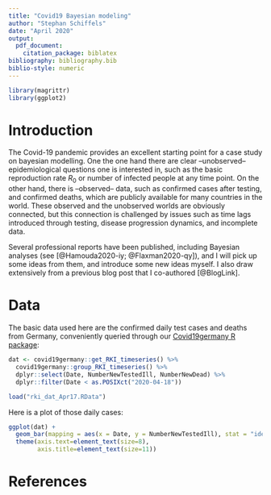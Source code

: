 ```yaml
---
title: "Covid19 Bayesian modeling"
author: "Stephan Schiffels"
date: "April 2020"
output:
  pdf_document:
    citation_package: biblatex
bibliography: bibliography.bib
biblio-style: numeric
---
```


```r
library(magrittr)
library(ggplot2)
```


# Introduction

The Covid-19 pandemic provides an excellent starting point for a case study on bayesian modelling. One the one hand there are clear --unobserved-- epidemiological questions one is interested in, such as the basic reproduction rate $R_0$ or number of infected people at any time point. On the other hand, there is --observed-- data, such as confirmed cases after testing, and confirmed deaths, which are publicly available for many countries in the world. These observed and the unobserved worlds are obviously connected, but this connection is challenged by issues such as time lags introduced through testing, disease progression dynamics, and incomplete data.

Several professional reports have been published, including Bayesian analyses (see [@Hamouda2020-iy; @Flaxman2020-qy]), and I will pick up some ideas from them, and introduce some new ideas myself. I also draw extensively from a previous blog post that I co-authored [@BlogLink].

# Data

The basic data used here are the confirmed daily test cases and deaths from Germany, conveniently queried through our [Covid19germany R package](https://github.com/nevrome/covid19germany):

```r
dat <- covid19germany::get_RKI_timeseries() %>%
  covid19germany::group_RKI_timeseries() %>%
  dplyr::select(Date, NumberNewTestedIll, NumberNewDead) %>%
  dplyr::filter(Date < as.POSIXct("2020-04-18"))
```

```r
load("rki_dat_Apr17.RData")
```

Here is a plot of those daily cases:

```r
ggplot(dat) +
  geom_bar(mapping = aes(x = Date, y = NumberNewTestedIll), stat = "identity") +
  theme(axis.text=element_text(size=8),
        axis.title=element_text(size=11))
```



# References